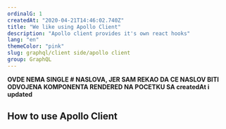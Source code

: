 ```yaml
---
ordinalG: 1
createdAt: "2020-04-21T14:46:02.740Z"
title: "We like using Apollo Client"
description: "Apollo client provides it's own react hooks"
lang: "en"
themeColor: "pink"
slug: graphql/client side/apollo client
group: GraphQL
---
```


**OVDE NEMA SINGLE # NASLOVA, JER SAM REKAO DA CE NASLOV BITI ODVOJENA KOMPONENTA RENDERED NA POCETKU SA createdAt i updated**

## How to use Apollo Client
